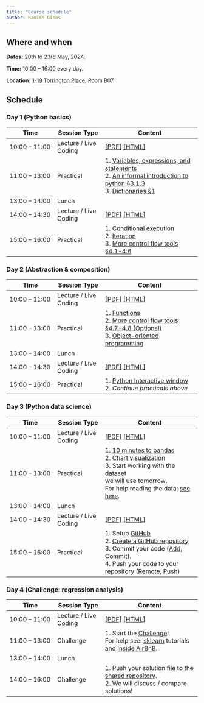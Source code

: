 ```yaml
---
title: "Course schedule"
author: Hamish Gibbs
---
```


## Where and when

**Dates:** 20th to 23rd May, 2024. 

**Time:** 10:00 – 16:00 every day.

**Location:** [1-19 Torrington Place](https://maps.app.goo.gl/u9iX38uM1TyYpn3E9), Room B07.

## Schedule

### Day 1 (Python basics)

| Time | Session Type | Content |
|-|-|--|
| 10:00 – 11:00 | Lecture / Live Coding | [[PDF]](./slides/slides_introduction.pdf) [[HTML]](./slides/slides_introduction.qmd) |
| 11:00 – 13:00 | Practical | 1. [Variables, expressions, and statements](https://www.py4e.com/html3/02-variables) <br> 2. [An informal introduction to python §3.1.3](https://docs.python.org/3/tutorial/introduction.html#lists) <br> 3. [Dictionaries §1](https://www.py4e.com/html3/09-dictionaries) |
| 13:00 – 14:00 | Lunch | 
| 14:00 – 14:30 | Lecture / Live Coding | [[PDF]](./slides/slides_control_logic.pdf) [[HTML]](./slides/slides_control_logic.qmd) |
| 15:00 – 16:00 | Practical | 1. [Conditional execution](https://www.py4e.com/html3/03-conditional) <br> 2. [Iteration](https://www.py4e.com/html3/05-iterations) <br> 3. [More control flow tools §4.1-4.6](https://docs.python.org/3/tutorial/controlflow.html)

### Day 2 (Abstraction & composition)

| Time | Session Type | Content |
|-|-|--|
| 10:00 – 11:00 | Lecture / Live Coding | [[PDF]](./slides/slides_abstraction_and_composition.pdf) [[HTML]](./slides/slides_abstraction_and_composition.qmd) |
| 11:00 – 13:00 | Practical | 1. [Functions](https://www.py4e.com/html3/04-functions) <br> 2. [More control flow tools §4.7-4.8 (Optional)](https://docs.python.org/3/tutorial/controlflow.html) <br> 3. [Object-oriented programming](https://www.py4e.com/html3/14-objects)|
| 13:00 – 14:00 | Lunch | 
| 14:00 – 14:30 | Lecture / Live Coding | [[PDF]](./slides/slides_vscode_python.pdf) [[HTML]](./slides/slides_vscode_python.qmd) |
| 15:00 – 16:00 | Practical | 1. [Python Interactive window](https://code.visualstudio.com/docs/python/jupyter-support-py) <br> 2. *Continue practicals above* |

### Day 3 (Python data science)

| Time | Session Type | Content |
|-|-|--|
| 10:00 – 11:00 | Lecture / Live Coding | [[PDF]](./slides/slides_python_data_science.pdf) [[HTML]](./slides/slides_python_data_science.qmd) |
| 11:00 – 13:00 | Practical | 1. [10 minutes to pandas](https://pandas.pydata.org/docs/user_guide/10min.html) <br> 2. [Chart visualization](https://pandas.pydata.org/docs/user_guide/visualization.html) <br> 3. Start working with the [dataset](https://github.com/hamishgibbs/sdi_python_foundations/blob/main/data/2020-08-24-listings.csv.gz) <br> we will use tomorrow. <br> For help reading the data: [see here](https://pandas.pydata.org/docs/user_guide/io.html). |
| 13:00 – 14:00 | Lunch | 
| 14:00 – 14:30 | Lecture / Live Coding | [[PDF]](./slides/slides_collaboration.pdf) [[HTML]](./slides/slides_collaboration.qmd) |
| 15:00 – 16:00 | Practical | 1. Setup [GitHub](https://github.com/) <br> 2. [Create a GitHub repository](https://docs.github.com/en/repositories/creating-and-managing-repositories/creating-a-new-repository) <br> 3. Commit your code ([Add](https://github.com/git-guides/git-add), [Commit](https://github.com/git-guides/git-commit)). <br> 4. Push your code to your repository ([Remote](https://github.com/git-guides/git-remote), [Push](https://github.com/git-guides/git-push)) |

### Day 4 (Challenge: regression analysis)

| Time | Session Type | Content |
|-|-|--|
| 10:00 – 11:00 | Lecture / Live Coding | [[PDF]](./slides/slides_regression.pdf) [[HTML]](./slides/slides_regression.qmd) |
| 11:00 – 13:00 | Challenge | 1. Start the [Challenge](./challenge.qmd)! <br> For help see: [sklearn](https://scikit-learn.org/stable/tutorial/index.html) tutorials and [Inside AirBnB](https://insideairbnb.com/). |
| 13:00 – 14:00 | Lunch | 
| 14:00 – 16:00 | Challenge | 1. Push your solution file to the [shared repository](https://github.com/hamishgibbs/sdi_python_foundations_2024). <br> 2. We will discuss / compare solutions! |